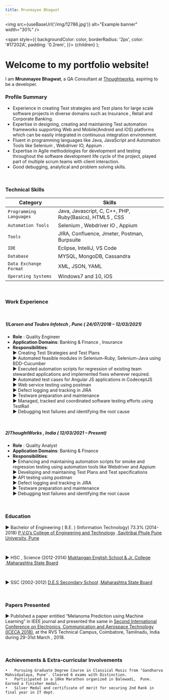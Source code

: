 ```yaml
---
title: Mrunmayee Bhagwat
---
```



<img src={useBaseUrl('/img/12786.jpg')} alt="Example banner"
  width="30%"
/>


  <span
    style={{
      backgroundColor: color,
      borderRadius: '2px',
      color: '#17202A',
      padding: '0.2rem',
    }}>
    {children}
  </span>
);


# Welcome to my portfolio website!

I am **Mrunmayee Bhagwat**, a QA Consultant at [Thoughtworks][org], aspiring to be a developer.
<br/>

### <Highlight color="#039dfc">Profile Summary</Highlight>

- Experience in creating Test strategies and Test plans for large scale software projects in diverse domains such as Insurance , Retail and Corporate Banking.
- Expertise in designing, creating and maintaining Test automation frameworks supporting Web and Mobile(Android and iOS) platforms which can be easily integrated in continuous integration environment.
- Fluent in programming languages like Java, JavaScript and Automation Tools like Selenium , Webdriver IO, Appium .
- Expertise in Agile methodologies for development and testing throughout the software development life cycle of the project, played part of multiple scrum teams with client interaction.
- Good debugging, analytical and problem solving skills.

<br/>

### <Highlight color="#039dfc">Technical Skills</Highlight>


| Category | Skills |
| ---- | ---- |
| `Programming Languages` | Java, Javascript, C, C++, PHP, Ruby(Basics), HTML5 , CSS |
| `Automation Tools` | Selenium , Webdriver IO , Appium |
| `Tools` | JIRA, Confluence, Jmeter, Postman, Burpsuite |
| `IDE` | Eclipse, IntelliJ, VS Code |
| `Database` | MYSQL, MongoDB, Cassandra |
| `Data Exchange Format` | XML, JSON, YAML |
| `Operating Systems` | Windows7 and 10, iOS |

<br/>

### <Highlight color="#039dfc">Work Experience</Highlight>

<br/>

##### <Highlight color="#039dfc">1)Larsen and Toubro Infotech , Pune   ( 24/07/2018 – 12/03/2021)</Highlight>
- **Role** : Quality Engineer
- **Application Domains**: Banking & Finance , Insurance
- **Responsibilities**: <br/>
► Creating Test Strategies and Test Plans <br/>
► Automated feasible modules in Selenium-Ruby, Selenium-Java using BDD-Cucumber <br/>
► Executed automation scripts for regression of existing team stewarded applications and implemented fixes wherever required.  <br/>
► Automated test cases for Angular JS applications in CodeceptJS  <br/>
► Web service testing using postman  <br/>
► Defect logging and tracking in JIRA  <br/>
► Testware preparation and maintenance  <br/>
► Managed, tracked and coordinated software testing efforts using TestRail  <br/>
► Debugging test failures and identifying the root cause  <br/>

<br/>

##### <Highlight color="#039dfc">2)ThoughtWorks , India   ( 12/03/2021 – Present)</Highlight>
- **Role** : Quality Analyst
- **Application Domains**: Banking & Finance
- **Responsibilities**: <br/>
► Enhancing and maintaining automation scripts for smoke and regression testing using automation tools like Webdriver and Appium  <br/>
► Developing and maintaining Test Plans and Test specifications  <br/>
► API  testing using postman  <br/>
► Defect logging and tracking in JIRA  <br/>
► Testware preparation and maintenance  <br/>
► Debugging test failures and identifying the root cause <br/>

<br/>

### <Highlight color="#039dfc"> Education </Highlight>
► Bachelor of Engineering ( B.E. ) (Information Technology)  73.3% (2014-2018)
[P.V.G’s College of Engineering and Technology][college] ,[Savitribai Phule Pune University, Pune][university]

<br/>

► HSC , Science (2012-2014)
[Muktangan English School & Jr. College][jouniorcollege] ,[Maharashtra State Board][msbshse]

<br/>

► SSC (2002-2012)
[D.E.S Secondary School][school] ,[Maharashtra State Board][msbshse]

<br/>

### <Highlight color="#039dfc"> Papers Presented </Highlight>
► Published a paper entitled “Melanoma Prediction using Machine Learning” in IEEE journal and presented the same in [Second International Conference on Electronics, Communication and Aerospace Technology (ICECA 2018)][IEEE], at the RVS Technical Campus, Coimbatore, Tamilnadu, India during 29-31st March , 2018.

<br/>

### <Highlight color="#039dfc"> Achievements & Extra-curricular Involvements </Highlight>
	•	Pursuing Graduate Degree Course in Classical Music from ‘Gandharva Mahvidyalaya, Pune’. Cleared 6 exams with Distinction.
	•	Participated in a 10km Marathon organized in Balewadi,  Pune. Earned a finisher medal.
	•	Silver Medal and certificate of merit for securing 2nd Rank in final year in IT dept.


[project]: /projects
[blog]: /blog/
[org]: https://www.thoughtworks.com/
[college]: https://www.pvgcoet.ac.in/
[university]: http://www.unipune.ac.in/
[IEEE]: http://toc.proceedings.com/41134webtoc.pdf
[Music]: https://abgmvm.org/
[jouniorcollege]: http://www.muktanganenglishschool-jrcollege.in/
[msbshse]: https://www.mahahsscboard.in/
[school]:https://www.despune.org/courses/des-secondary-school/